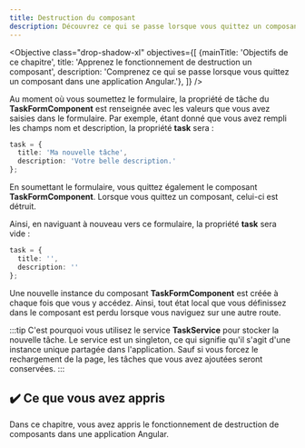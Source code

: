 ```yaml
---
title: Destruction du composant
description: Découvrez ce qui se passe lorsque vous quittez un composant dans une application Angular.
---
```



<Objective class="drop-shadow-xl" objectives={[
{mainTitle: 'Objectifs de ce chapitre', title: 'Apprenez le fonctionnement de destruction un composant', description: 'Comprenez ce qui se passe lorsque vous quittez un composant dans une application Angular.'},
]} />

Au moment où vous soumettez le formulaire, la propriété de tâche du **TaskFormComponent** est renseignée avec les valeurs que vous avez saisies dans le formulaire.
Par exemple, étant donné que vous avez rempli les champs nom et description, la propriété **task** sera :

```typescript
task = {
  title: 'Ma nouvelle tâche',
  description: 'Votre belle description.'
};
```

En soumettant le formulaire, vous quittez également le composant **TaskFormComponent**.
Lorsque vous quittez un composant, celui-ci est détruit.

Ainsi, en naviguant à nouveau vers ce formulaire, la propriété **task** sera vide :

```typescript
task = {
  title: '',
  description: ''
};
```

Une nouvelle instance du composant **TaskFormComponent** est créée à chaque fois que vous y accédez.
Ainsi, tout état local que vous définissez dans le composant est perdu lorsque vous naviguez sur une autre route.

:::tip
C'est pourquoi vous utilisez le service **TaskService** pour stocker la nouvelle tâche.
Le service est un singleton, ce qui signifie qu'il s'agit d'une instance unique partagée dans l'application.
Sauf si vous forcez le rechargement de la page, les tâches que vous avez ajoutées seront conservées.
:::

## ✔️ Ce que vous avez appris

Dans ce chapitre, vous avez appris le fonctionnement de destruction de composants dans une application Angular.
